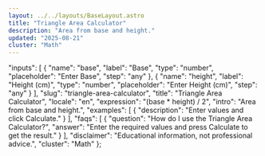 ```yaml
---
layout: ../../layouts/BaseLayout.astro
title: "Triangle Area Calculator"
description: "Area from base and height."
updated: "2025-08-21"
cluster: "Math"
---
```



  "inputs": [
    {
      "name": "base",
      "label": "Base",
      "type": "number",
      "placeholder": "Enter Base",
      "step": "any"
    },
    {
      "name": "height",
      "label": "Height (cm)",
      "type": "number",
      "placeholder": "Enter Height (cm)",
      "step": "any"
    }
  ],
  "slug": "triangle-area-calculator",
  "title": "Triangle Area Calculator",
  "locale": "en",
  "expression": "(base * height) / 2",
  "intro": "Area from base and height.",
  "examples": [
    {
      "description": "Enter values and click Calculate."
    }
  ],
  "faqs": [
    {
      "question": "How do I use the Triangle Area Calculator?",
      "answer": "Enter the required values and press Calculate to get the result."
    }
  ],
  "disclaimer": "Educational information, not professional advice.",
  "cluster": "Math"
};

<Calculator schema={schema} />
